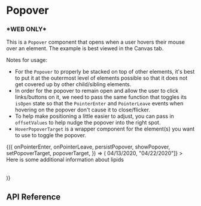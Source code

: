 
<Meta title="Components / Popover" />

# Popover

### \*WEB ONLY\*

This is a `Popover` component that opens when a user hovers their mouse over an element.
The example is best viewed in the Canvas tab.

Notes for usage:

- For the `Popover` to properly be stacked on top of other elements,
  it's best to put it at the outermost level of elements possible so that it does not get
  covered up by other child/sibling elements.
- In order for the popover to remain open and allow the user to click links/buttons on it, we need to pass
  the same function that toggles its `isOpen` state so that the `PointerEnter` and `PointerLeave` events when
  hovering on the popover don't cause it to close/flicker.
- To help make positioning a little easier to adjust, you can pass in `offsetValues`
  to help nudge the popover into the right spot.
- `HoverPopoverTarget` is a wrapper component for the element(s) you want to use to toggle the popover.

<Preview>
  <Story name="example">
    <PopoverWrapper>
      {({
        onPointerEnter,
        onPointerLeave,
        persistPopover,
        showPopover,
        setPopoverTarget,
        popoverTarget,
      }) => (
        <Table>
          <TableRow
            name={"Headers"}
            data={[<a href="#">04/13/2020</a>, "04/22/2020"]}
          >
            <PopoverCell
              onPointerEnter={onPointerEnter}
              onPointerLeave={onPointerLeave}
              setPopoverTarget={setPopoverTarget}
              content={"Lipids"}
            />
          </TableRow>
          <TableRow name={"Total Cholesterol"} data={["100"]}>
            <TableCell value={"Total Cholesterol"} />
            <PopoverCell
              onPointerEnter={onPointerEnter}
              onPointerLeave={onPointerLeave}
              setPopoverTarget={setPopoverTarget}
              content={"170"}
            />
          </TableRow>
          <TableRow name={"Triglycerides"} data={["92", "70"]}>
            <TableCell value={"Triglycerides"} />
          </TableRow>
          <Popover
            isOpen={showPopover}
            persistPopover={persistPopover}
            targetElement={popoverTarget}
            width={200}
            height={100}
            offsetValues={{ top: 40, left: 30 }}
          >
            <Text style={{ textAlign: "center" }}>
              Here is some additional information about lipids
            </Text>
          </Popover>
        </Table>
      )}
    </PopoverWrapper>
  </Story>
</Preview>

## API Reference

<Props of={Popover} />
